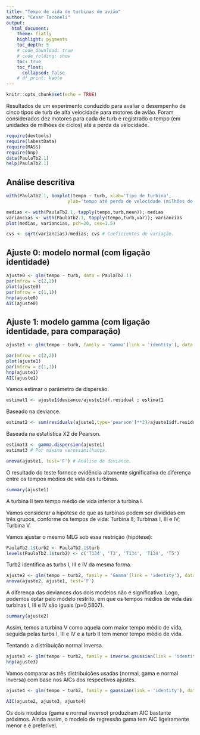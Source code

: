 ```yaml
---
title: "Tempo de vida de turbinas de avião"
author: "Cesar Taconeli"
output:
  html_document:
    theme: flatly
    highlight: pygments
    toc_depth: 5
    # code_download: true
    # code_folding: show
    toc: true
    toc_float:
      collapsed: false
    # df_print: kable
---
```


```r
knitr::opts_chunk$set(echo = TRUE)
```

Resultados de um experimento conduzido para avaliar o desempenho de 
cinco tipos de turb de alta velocidade para motores de avião. 
Foram considerados dez motores para cada de turb e registrado o tempo 
(em unidades de milhões de ciclos) até a perda da velocidade. 

```r
require(devtools)
require(labestData)
require(MASS)
require(hnp)
data(PaulaTb2.1)
help(PaulaTb2.1)
```

## Análise descritiva

```r
with(PaulaTb2.1, boxplot(tempo ~ turb, xlab='Tipo de turbina', 
                       ylab='tempo até perda de velocidade (milhões de ciclos)'))

medias <- with(PaulaTb2.1, tapply(tempo,turb,mean)); medias
variancias <- with(PaulaTb2.1, tapply(tempo,turb,var)); variancias
plot(medias, variancias, pch=20, cex=1.5)

cvs <- sqrt(variancias)/medias; cvs # Coeficientes de variação.
```

## Ajuste 0: modelo normal (com ligação identidade)

```r
ajuste0 <- glm(tempo ~ turb, data = PaulaTb2.1)
par(mfrow = c(2,2))
plot(ajuste0)
par(mfrow = c(1,1))
hnp(ajuste0)
AIC(ajuste0)
```


## Ajuste 1: modelo gamma (com ligação identidade, para comparação)

```r
ajuste1 <- glm(tempo ~ turb, family = 'Gamma'(link = 'identity'), data = PaulaTb2.1)

par(mfrow = c(2,2))
plot(ajuste1)
par(mfrow = c(1,1))
hnp(ajuste1)
AIC(ajuste1)
```


Vamos estimar o parâmetro de dispersão.

```r
estimat1 <- ajuste1$deviance/ajuste1$df.residual ; estimat1 
```

Baseado na deviance.

```r
estimat2 <- sum(residuals(ajuste1,type='pearson')**2)/ajuste1$df.residual ; estimat2 
```

Baseada na estatística X2 de Pearson.

```r
estimat3 <- gamma.dispersion(ajuste1) 
estimat3 # Por máxima verossimilhança.

anova(ajuste1, test='F') # Análise de deviance.
```

O resultado do teste fornece evidência altamente significativa de 
diferença entre os tempos médios de vida das turbinas. 

```r
summary(ajuste1) 
```

A turbina II tem tempo médio de vida inferior à turbina I. 

Vamos considerar a hipótese de que as turbinas podem ser divididas
em três grupos, conforme os tempos de vida: 
Turbina II;
Turbinas I, III e IV;
Turbina V.

Vamos ajustar o mesmo MLG sob essa restrição (hipótese):

```r
PaulaTb2.1$turb2 <- PaulaTb2.1$turb
levels(PaulaTb2.1$turb2) <- c('T134', 'T2', 'T134', 'T134', 'T5') 
```

Turb2 identifica as turbs I, III e IV da mesma forma.

```r
ajuste2 <- glm(tempo ~ turb2, family = 'Gamma'(link = 'identity'), data = PaulaTb2.1)
anova(ajuste2, ajuste1, test='F') 
```

A diferença das deviances dos dois modelos não é significativa. 
Logo, podemos optar pelo modelo restrito, em que os tempos médios de vida
das turbinas I, III e IV são iguais (p=0,5807).

```r
summary(ajuste2)
```

Assim, temos a turbina V como aquela com maior tempo médio de vida, 
seguida pelas turbs I, III e IV e a turb II tem menor tempo médio de vida.


Tentando a distribuição normal inversa.

```r
ajuste3 <- glm(tempo ~ turb2, family = inverse.gaussian(link = 'identity'), data = PaulaTb2.1)
hnp(ajuste3)
```


Vamos comparar as três distribuições usadas (normal, gama e normal inversa)
com base nos AICs dos respectivos ajustes.

```r
ajuste4 <- glm(tempo ~ turb2, family = gaussian(link = 'identity'), data = PaulaTb2.1)

AIC(ajuste2, ajuste3, ajuste4)
```


Os dois modelos (gama e normal inverso) produziram AIC bastante próximos. 
Ainda assim, o modelo de regressão gama tem AIC ligeiramente menor e é preferível.